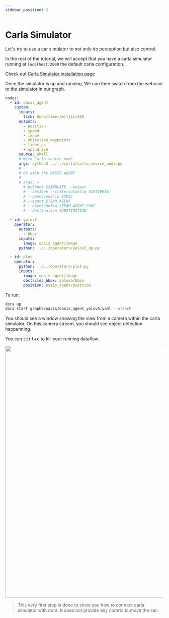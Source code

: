```yaml
---
sidebar_position: 2
---
```


# Carla Simulator

Let's try to use a car simulator to not only do perception but also control.

In the rest of the tutorial, we will accept that you have a carla simulator running at `localhost:2000` the default carla configuration.

Check out [Carla Simulator installation page](https://carla.readthedocs.io/en/latest/start_quickstart/)


Once the simulator is up and running, We can then switch from the webcam to the simulator in our graph.

```yaml
nodes:
  - id: oasis_agent
    custom:
      inputs:
        tick: dora/timer/millis/400
      outputs:
        - position
        - speed
        - image
        - objective_waypoints
        - lidar_pc
        - opendrive
      source: shell
      # With Carla_source_node
      args: python3 ../../carla/carla_source_node.py
      #
      # Or with the OASIS AGENT
      #
      # args: >
        # python3 $SIMULATE --output 
        # --oasJson --criteriaConfig $CRITERIA
        # --openscenario $XOSC
        # --agent $TEAM_AGENT
        # --agentConfig $TEAM_AGENT_CONF
        # --destination $DESTINATION
  
  - id: yolov5
    operator: 
      outputs:
        - bbox
      inputs:
        image: oasis_agent/image
      python: ../../operators/yolov5_op.py

  - id: plot
    operator:
      python: ../../operators/plot.py
      inputs:
        image: oasis_agent/image
        obstacles_bbox: yolov5/bbox
        position: oasis_agent/position
```

To run:

```bash
dora up
dora start graphs/oasis/oasis_agent_yolov5.yaml --attach
```

You should see a window showing the view from a camera within the carla simulator. On this camera stream, you should see object detection happenning.

You can <kbd>ctrl</kbd>+<kbd>c</kbd> to kill your running 
dataflow.


<p align="center">
    <img src="/img/yolov5.png" width="800"/>
</p>


> This very first step is done to show you how to connect carla simulator with dora. It does not provide any control to move the car.
